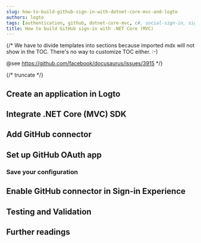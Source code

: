 ```yaml
---
slug: how-to-build-github-sign-in-with-dotnet-core-mvc-and-logto
authors: logto
tags: [authentication, github, dotnet-core-mvc, c#, social-sign-in, sign-in, login]
title: How to build GitHub sign-in with .NET Core (MVC)
---
```


{/*
  We have to divide templates into sections because imported mdx will not show in the TOC.
  There's no way to customize TOC either. :-)

  @see https://github.com/facebook/docusaurus/issues/3915
*/}



{/* truncate */}

<Intro connector={connector} sdk=".NET Core (MVC)" link="https://dotnet.microsoft.com/apps/aspnet/mvc" />

## Create an application in Logto

<CreateApplication type="Traditional web" framework=".NET Core (MVC)" />

## Integrate .NET Core (MVC) SDK

<IntegrateSdk />

## Add GitHub connector

<AddSocialConnector connector={connector} framework=".NET Core (MVC)" />

## Set up GitHub OAuth app

<ConnectorGuide />

### Save your configuration

<SaveYourConfiguration connector={connector} />

## Enable GitHub connector in Sign-in Experience

<EnableSocialConnector connector={connector} />

## Testing and Validation

<TestingAndValidation connector={connector} sdk=".NET Core (MVC)" />

## Further readings

<FurtherReadings />